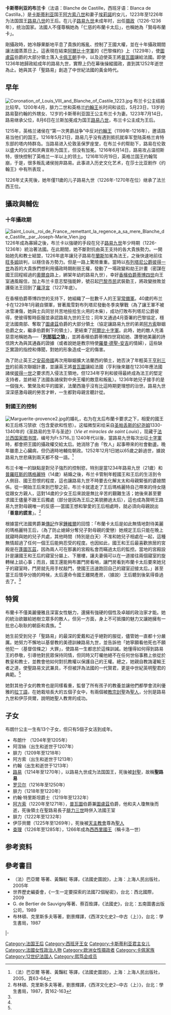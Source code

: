 {{Infobox royalty
|name=卡斯蒂利亚的布兰卡
|image=File:Blancheofcastile.jpg
|size=200px
|title=法國王后
|birth_date={{birth date|1188|3|4}}
|death_date={{death date and age|1252|11|26|1188|3|4}}
|spouse=[[路易八世_(法兰西)|路易八世]]
|issue=[[路易九世_(法兰西)|路易九世]]<br>[[羅貝爾一世_(阿圖瓦)|阿圖瓦伯爵羅伯特一世]]<br>普瓦捷伯爵阿爾方斯<br>伊莎貝爾<br>[[查理一世_(安茹)|卡洛一世]]
|father=[[阿方索八世_(卡斯蒂利亞)|阿方索八世]]
|mother=[[英格蘭的埃莉諾|英格蘭的埃莉諾]]
|reign=1223年7月14日-1226年
|coronation={{death date and age|1223|8|6|1188|3|4}}
}}
'''卡斯蒂利亚的布兰卡'''（法语：Blanche de Castille，西班牙语：Blanca de Castilla，{{bd|1188年|3月4日|1252年|11月26日|}}）是[[卡斯蒂利亚|卡斯蒂利亚]]国王[[阿方索八世_(卡斯蒂利亚)|阿方索八世]]和妻子[[英格兰的埃莉诺|埃莉諾]]的女儿，1223年至1226年为法国国王[[路易八世_(法兰西)|路易八世]]的王后。在儿子[[路易九世_(法兰西)|路易九世]]未成年时，出任[[摄政|摄政]]（1226-1236年），统治国家。法國人不僅尊稱她為「仁慈的布蘭卡太后」，也稱她為「賢母布蘭卡」。

剛攝政時，她冷靜果斷地平息了貴族的叛亂、控制了王國大權，並在十年攝政期間讓法國蒸蒸日上。這表現在結束[[阿爾比十字軍|阿爾比十字軍]]的《巴黎條約》上（1229年），使[[圖盧茲|圖盧茲]]伯爵的大部分領土落入[[卡佩王朝|卡佩王朝]]手中，以及迫使英王將[[普瓦圖|普瓦圖]]讓給法國。即使1236年她歸政給成年的路易九世，實際上仍在幕後操縱國政，直到其1252年逝世為止。她與其子「聖路易」創造了中世紀法國的黃金時代。

== 早年 ==
[[File:Coronation_of_Louis_VIII_and_Blanche_of_Castile_1223.jpg|thumb]]
布兰卡公主结婚比较早。1200年4月，腓力二世和英格兰[[约翰_(英格兰国王)|约翰王]]长时间和谈后，5月23日，13岁的路易娶约翰的外甥女、12岁的卡斯蒂利亚国王公主布兰卡为妻。1223年7月14日，路易继承父位，8月6日在兰斯加冕成为国王[[路易八世_(法兰西)|路易八世]]，布兰卡公主成为王后。
     
1215年，英格兰诸侯在“第一次男爵战争”中反对[[约翰_(英格兰国王)|约翰王]]（1199年-1216年），邀请路易当他们的国王。1216年5月21日，路易几乎没有遇到抵抗就率军登陆英格兰肯特东部的塔内特群岛。当路易进入伦敦圣保罗座堂，在布兰卡的帮助下，路易在伦敦以盛大的仪式和庆典宣称为国王，但没有加冕。1216年6月14日，路易攻占温彻斯特，很快控制了英格兰一半以上的领土。1216年10月19日，英格兰国王约翰驾崩，于是，很多叛乱诸侯抛弃路易。此事进入历史文化艺术，在莎士比亚剧作《约翰王》中有所表现 。
    
1226年丈夫死後，她年僅11歲的儿子路易九世（1226年-1270年在位）继承了法兰西王位。

== 攝政與輔佐 == 
=== 十年攝政期 ===
[[File:Saint_Louis,_roi_de_France,_remettant_la_regence_a_sa_mere_Blanche_de_Castille,_par_Joseph-Marie_Vien.jpg|thumb]]
1226年成為寡婦之後，布兰卡以強硬的手段在兒子[[路易九世_(法兰西)|路易九世]]年少時期（1226-1236年）統治著法國。在此期間，她不斷對抗由英王支持的各大貴族勢力。一開始她先和教士結盟，1226年底年讓兒子路易在[[蘭斯|蘭斯]]加冕為法王，之後快速地前往[[旺多姆|旺多姆]]談判，以穩住各方勢力。但是一路上驚險重重。當時以[[布列塔尼公爵|布列塔尼公爵]][[皮埃尔一世_(布列塔尼)|彼得一世]]為首的大貴族們想利用攝政時期削弱王權，發動了一場政變和劫王計畫（密謀在國王回程經過的[[奧爾良|奧爾良]]路上，綁架年幼的路易九世），幸好[[香槟伯国|香檳伯爵]][[特奧巴爾多一世|蒂博四世]]向王室通風報信，加上布兰卡意志堅強能幹，號召起[[巴黎|巴黎]][[市民|市民]]武裝勤王，將政變挫敗並護衛法王回到了[[羅浮宮|羅浮宮]]（1227年底）。

在香檳伯爵蒂博四世的支持下，她組織了一批數千人的王室[[常備軍|常備軍]]。40歲的布兰卡在1229年1月親自領軍，冒著風雪對布列塔尼發動冬季突擊戰（為了讓王軍不被冰雪凍傷，她與士兵同甘共苦地撿拾生火用的木柴），成功打敗布列塔尼公爵彼得，使彼得暫時臣服並承認路易九世的王位；同年又通過4月簽署的巴黎協定，穩定法國南部、奪取了[[圖盧茲|圖盧茲]]伯爵的大部分領土（協定讓路易九世的弟弟[[土魯斯的阿爾方斯|阿方索]]聯姻伯爵之女，繼承伯爵剩下的領土），更結束了[[阿爾比十字軍|阿爾比十字軍]]。此時，她的敵人充滿惡意地稱她為──「'''[[列那狐傳說|列那狐]]之狼'''」，並將香檳伯爵蒂博四世寫給她、讚譽她美麗的詩信誇大為與其通姦的證據（或者說她是教宗特使[[羅曼·德聖-安吉|羅曼·德聖-安吉]]的情婦），這些缺乏實證的指控和傳聞，對她的形象造成一定的傷害。

為了防止英王之[[安茹帝国|安茹帝國]]再次用聯姻擴大法蘭西的領土，她否決了年輕英王[[亨利三世_(英格兰)|亨利三世]]的前兩次聯姻計畫，並讓英王將[[普瓦圖|普瓦圖]]讓給法國（亨利後來雖在1230年應法國諸侯[[皮埃尔一世_(布列塔尼)|彼得一世]]之要求而入侵法王領地，但1234年亨利和彼得最終成為法王的堅定支持者，並終結了法國各諸侯對中央王權的敵意和叛亂）。1236年她兒子接手的是一個強大、繁榮及和平的國家，法蘭西幾乎沒有比這時期更理想的治世。路易九世深深感激母親的勞苦才幹，一生都對母親言聽計從。

=== 對國王的控制 ===
[[File:Marguerite-provence2.jpg|thumb]]的婚礼，右为在太后布蘭卡要求之下，相愛的國王和王后练习禁欲（包含愛欲和性慾）。这幅微型彩绘采自[[圣帕丢斯的纪尧姆|圣帕丢斯的纪尧姆]]1330-1340年的《圣路易的生平与圣迹》（''Vie et miracles de saint Louis''），现藏于[[法國國家圖書館|法兰西国家图书馆]]，编号为Fr.5716。]]
1240年代以後，當路易九世每次出征[[十字軍東征|十字軍]]時，都會把王國的攝政權交給太后。她消除了由「牧人」起事帶來的社會動盪。晚年雖患上心臟病，但仍適時地輔佐朝政。1252年12月1日她以65歲之齡過世，據說路易九世悲痛到兩天都不發一語。<ref name="巴亞爾">（法）巴亞爾 等著、黃豔紅 等譯，《法國史圖說》，上海：上海人民出版社，2005，頁63-64</ref>

布兰卡唯一的缺點是對兒子強烈的控制慾，特別是當1234年路易九世（21歲）和[[普羅旺斯的瑪格麗特|普羅旺斯的瑪格麗特]]（14歲）結婚之後，布兰卡管制年輕國王和王后的生活到令人側目、國王怨恨的程度，這也讓路易九世不時要去化解太太和母親緊張的婆媳關係。從一開始王后來到巴黎之前，布兰卡就遣走了王后瑪格麗特自己帶來的侍女隨從跟女方親人，這對14歲的少女王后來說是無比辛苦的艱難生活；她後來甚至要求國王儘量不跟王后獨處（部分是因為王后之美貌勝過太后），這也成為賢明王路易九世對母親唯一的反感──當國王想和摯愛的王后相處時，就必須向母親說出「'''善意的謊言'''」。<ref name="布林頓">布林頓、克里斯多夫等著，劉景輝譯，《西洋文化史2─中古（上）》，台北：學生書局，1987，頁162-163</ref>

根據當代法國男爵兼[[傳記|傳記]]作家[[鍾維爾|鍾維爾]]的回憶：「布蘭卡太后是如此無情地對待美麗的瑪格麗特王后，（為了防止媳婦分奪兒子對母親的愛戀）她規定王后只能在晚上就寢時與她的兒子共處，其他時間（特別是白天）不准和她兒子相處在一起，這種無情超過了任何一個王后能夠忍受的程度。也因如此，國王和王后最喜歡旅居的宮殿是在[[蓬圖瓦茲|蓬圖瓦茲]]，因為兩人可在那裏的宮殿私會而瞞過太后的監控。當地的宮殿設計是讓國王和王后的寢室分屬上、下層樓，讓夫妻倆可以在一道接往兩個寢室的旋轉梯上談心事；而且，國王還能夠布置門房看哨，讓門房看到布蘭卡太后要來她兒子的寢室時，門房就先用手杖敲門，使國王迅速跑回自己的寢室迎接太后。」甚至當王后懷孕分娩的時候，太后還命令國王離開產房，（據說）王后聽到後氣得昏過去了。<ref name="布林頓"/>

== 特質 ==
布蘭卡不僅美麗優雅且深富女性魅力，還擁有強硬的個性及卓越的政治家才能。她的統治欲雖給她樹立眾多的敵人，但另一方面，身上不可抵擋的魅力又讓她擁有一批忠心耿耿的朝臣和貴族。<ref name="巴亞爾"/>

她生前受到兒子「聖路易」的最深的愛戴和近乎絕對的服從，儘管她一直都十分嚴厲。她努力不懈地以基督教的美德訓練路易九世，並告訴他「她寧願看他死也不願他犯一（基督信條之）大罪」，使路易一生都忠於這條訓誡。她懂得如何得到路易王的恭敬，引導他對民眾保持同情，但同時又叮囑他絕不在任何世俗事務上依從於教皇和教士，並教會他如何對抗教權以保護自己的王權。總之，她親自教誨灌輸王者之道，使聖路易文武兼具，不但被評為法國的一代賢君，更是中世紀英明聖君的典範。<ref name="巴亞爾"/>

她對其他子女的教育也是同樣看重，監督了所有孩子的教養並讓他們都學會流利優雅的[[拉丁語|拉丁語]]，在她栽培長大的五個子女中，有兩個被[[教宗|教宗]][[封聖|封聖]]為[[基督教聖人|聖人]]，分別是路易九世和伊莎貝爾，說明她聖人教育的成功。

== 子女 ==
布朗什公主一生有13个子女，但只有5個子女活到成年。
* 布朗什 （1204年至1205年）
* 阿涅絲（出生和逝世于1207年）
* 腓力（1209年至1218年）
* 阿方索（出生和逝世于1213年）
* 约翰（出生和逝世于1213年）
* [[路易九世_(法兰西)|路易]]（1214年至1270年），以路易九世成为法国国王，死後被[[封聖|封聖]]，故稱'''聖路易'''
* [[羅貝爾一世_(阿圖瓦)|罗贝尔]]（1216年至1250年）
* 腓力（1218年至1220年）
* 约翰·特里斯坦爵士（1219年至1232年）
* [[土魯斯的阿爾方斯|阿方索]]（1220年至1271年），[[普瓦圖|普瓦圖]]伯爵兼[[圖盧茲|圖盧茲]]伯爵，他和夫人瓊無後而逝，死後領土在聖路易長子[[腓力三世_(法兰西)|腓力三世]]時併入法國王室
* 腓力（1222年至1232年）
* 伊莎貝爾（1225年至1269年），死後被[[天主教會|天主教會]]尊為[[基督教聖人|聖人]]
* [[查理一世_(安茹)|查理]]（1226年至1285年），1266年成為[[西西里君主列表|西西里國王]]（稱卡洛一世）

==参考资料==
{{reflist}}

== 參考書目 ==
*（法）巴亞爾 等著、黃豔紅 等譯，《法國史圖說》，上海：上海人民出版社，2005年
*世界歷史編委會，《一生一定要探索的法國72個秘密》，台北：西北國際，2009
* G. de Bertier de Sauvigny等著、蔡百銓譯，《法國史》，台北：五南圖書出版公司，1989
* 布林頓、克里斯多夫等著，劉景輝譯，《西洋文化史2─中古（上）》，台北：學生書局，1987
{{S-start}}
{{S-hou|[[安斯卡里德·勃艮第|安斯卡里德·勃艮第王朝]]（卡斯蒂利亞旁支）|1188年|3月4日|1252年|11月26日|}}
{{S-roy|fr}}
|-
{{S-bef|before = [[丹麥的英格堡|丹麥的英格堡]]}}
{{S-ttl|title = [[法國王后和皇后列表|法國王后]] |years = 1223年－1226年}}
{{S-aft|after = [[普羅旺斯的瑪格麗特|普羅旺斯的瑪格麗特]]}}
{{End}}

{{Authority control}}
{{DEFAULTSORT: Blanche}}
[[Category:法国王后|Category:法国王后]]
[[Category:西班牙王女|Category:西班牙王女]]
[[Category:卡斯蒂利亚君主女儿|Category:卡斯蒂利亚君主女儿]]
[[Category:法國女性政治人物|Category:法國女性政治人物]]
[[Category:欧洲女性摄政者|Category:欧洲女性摄政者]]
[[Category:卡佩家族|Category:卡佩家族]]
[[Category:12世纪法国人|Category:12世纪法国人]]
[[Category:熙笃会成员|Category:熙笃会成员]]